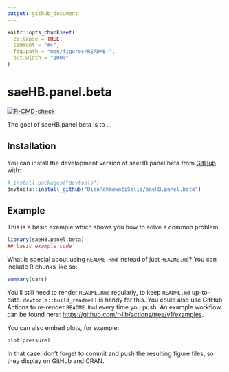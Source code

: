 ```yaml
---
output: github_document
---
```


<!-- README.md is generated from README.Rmd. Please edit that file -->

```r
knitr::opts_chunk$set(
  collapse = TRUE,
  comment = "#>",
  fig.path = "man/figures/README-",
  out.width = "100%"
)
```

# saeHB.panel.beta

<!-- badges: start -->
[![R-CMD-check](https://github.com/DianRahmawatiSalis/saeHB.panel.beta/actions/workflows/R-CMD-check.yaml/badge.svg)](https://github.com/DianRahmawatiSalis/saeHB.panel.beta/actions/workflows/R-CMD-check.yaml)
<!-- badges: end -->

The goal of saeHB.panel.beta is to ...

## Installation

You can install the development version of saeHB.panel.beta from [GitHub](https://github.com/) with:

``` r
# install.packages("devtools")
devtools::install_github("DianRahmawatiSalis/saeHB.panel.beta")
```

## Example

This is a basic example which shows you how to solve a common problem:

```r
library(saeHB.panel.beta)
## basic example code
```

What is special about using `README.Rmd` instead of just `README.md`? You can include R chunks like so:

```r
summary(cars)
```

You'll still need to render `README.Rmd` regularly, to keep `README.md` up-to-date. `devtools::build_readme()` is handy for this. You could also use GitHub Actions to re-render `README.Rmd` every time you push. An example workflow can be found here: <https://github.com/r-lib/actions/tree/v1/examples>.

You can also embed plots, for example:

```r
plot(pressure)
```

In that case, don't forget to commit and push the resulting figure files, so they display on GitHub and CRAN.
